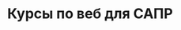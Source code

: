 ---
title: Курсы по веб для САПР
description: Get started building your docs site with Starlight.
template: splash
hero:
  tagline: Сайт с заданиями по двум курсам веб-разработки.
  image:
    file: ../../assets/logo.svg
  actions:
    - text: Приступить к изучению
      link: /2025/веб-технологии/plan
      icon: right-arrow
      variant: primary
---
